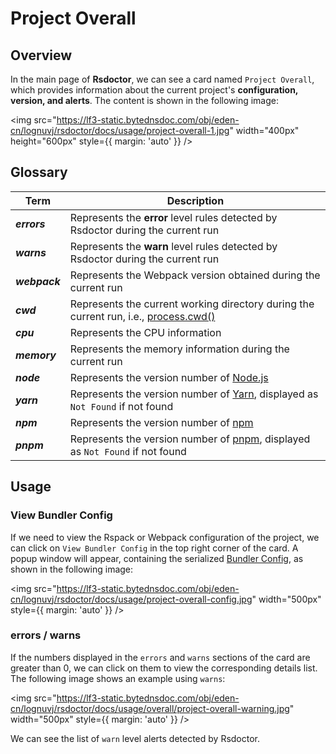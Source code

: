 # Project Overall

## Overview

In the main page of **Rsdoctor**, we can see a card named `Project Overall`, which provides information about the current project's **configuration, version, and alerts**. The content is shown in the following image:

<img
  src="https://lf3-static.bytednsdoc.com/obj/eden-cn/lognuvj/rsdoctor/docs/usage/project-overall-1.jpg"
  width="400px"
  height="600px"
  style={{ margin: 'auto' }}
/>

## Glossary

| Term                  | Description                                                                                                                                                   |
| --------------------- | ------------------------------------------------------------------------------------------------------------------------------------------------------------- |
| <b><i>errors</i></b>  | Represents the **error** level rules detected by Rsdoctor during the current run                                                                              |
| <b><i>warns</i></b>   | Represents the **warn** level rules detected by Rsdoctor during the current run                                                                               |
| <b><i>webpack</i></b> | Represents the Webpack version obtained during the current run                                                                                                |
| <b><i>cwd</i></b>     | Represents the current working directory during the current run, i.e., [process.cwd()](https://nodejs.org/dist/latest-v18.x/docs/api/process.html#processcwd) |
| <b><i>cpu</i></b>     | Represents the CPU information                                                                                                                                |
| <b><i>memory</i></b>  | Represents the memory information during the current run                                                                                                      |
| <b><i>node</i></b>    | Represents the version number of [Node.js](https://nodejs.org/)                                                                                               |
| <b><i>yarn</i></b>    | Represents the version number of [Yarn](https://yarnpkg.com/), displayed as `Not Found` if not found                                                          |
| <b><i>npm</i></b>     | Represents the version number of [npm](https://www.npmjs.com/)                                                                                                |
| <b><i>pnpm</i></b>    | Represents the version number of [pnpm](https://pnpm.io/), displayed as `Not Found` if not found                                                              |

## Usage

### View Bundler Config

If we need to view the Rspack or Webpack configuration of the project, we can click on `View Bundler Config` in the top right corner of the card. A popup window will appear, containing the serialized [Bundler Config](https://webpack.js.org/configuration/), as shown in the following image:

<img
  src="https://lf3-static.bytednsdoc.com/obj/eden-cn/lognuvj/rsdoctor/docs/usage/project-overall-config.jpg"
  width="500px"
  style={{ margin: 'auto' }}
/>

### errors / warns

If the numbers displayed in the `errors` and `warns` sections of the card are greater than 0, we can click on them to view the corresponding details list. The following image shows an example using `warns`:

<img
  src="https://lf3-static.bytednsdoc.com/obj/eden-cn/lognuvj/rsdoctor/docs/usage/overall/project-overall-warning.jpg"
  width="500px"
  style={{ margin: 'auto' }}
/>

We can see the list of `warn` level alerts detected by Rsdoctor.
